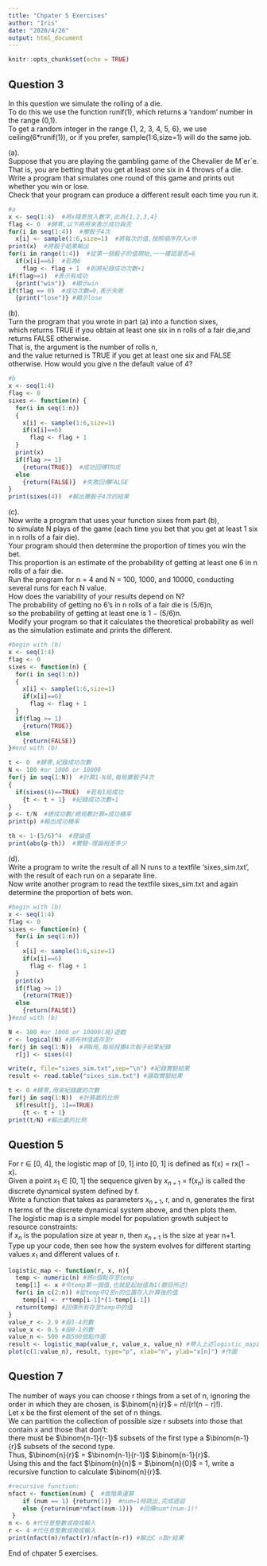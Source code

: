 ```yaml
---
title: "Chpater 5 Exercises"
author: "Iris"
date: "2020/4/26"
output: html_document
---
```


```r
knitr::opts_chunk$set(echo = TRUE)
```


## Question 3

In this question we simulate the rolling of a die.  
To do this we use the function runif(1), which returns a ‘random’ number in the range (0,1).  
To get a random integer in the range {1, 2, 3, 4, 5, 6}, we use ceiling(6*runif(1)), or if you prefer, sample(1:6,size=1) will do the same job.  

(a).  
Suppose that you are playing the gambling game of the Chevalier de M´er´e.  
That is, you are betting that you get at least one six in 4 throws of a die.  
Write a program that simulates one round of this game and prints out whether you win or lose.  
Check that your program can produce a different result each time you run it.

```r
#a
x <- seq(1:4)  #將x隨意放入數字,此為{1,2,3,4}
flag <- 0  #歸零,以下將用來表示成功與否
for(i in seq(1:4))  #擲骰子4次
  x[i] <- sample(1:6,size=1)  #將每次的值,按照順序存入x中
print(x)  #將骰子結果輸出
for(i in range(1:4))  #從第一個骰子的值開始,一一確認是否=6
  if(x[i]==6)  #若為6
    flag <- flag + 1  #則將紀錄成功次數+1
if(flag>=1)  #表示有成功
  {print("win")}  #顯示win
if(flag == 0)  #成功次數=0,表示失敗
  {print("lose")} #顯示lose
```

(b).  
Turn the program that you wrote in part (a) into a function sixes,  
which returns TRUE if you obtain at least one six in n rolls of a fair die,and returns FALSE otherwise.  
That is, the argument is the number of rolls n,  
and the value returned is TRUE if you get at least one six and  FALSE otherwise.
How would you give n the default value of 4?

```r
#b
x <- seq(1:4)
flag <- 0
sixes <- function(n) {
  for(i in seq(1:n))
  {
    x[i] <- sample(1:6,size=1)
    if(x[i]==6) 
      flag <- flag + 1
  }
  print(x)
  if(flag >= 1)
    {return(TRUE)}  #成功回傳TRUE
  else
    {return(FALSE)}  #失敗回傳FALSE
}
print(sixes(4))  #輸出擲骰子4次的結果
```


(c).  
Now write a program that uses your function sixes from part (b),  
to simulate N plays of the game (each time you bet that you get at least 1 six in n rolls of a fair die).  
Your program should then determine the proportion of times you win the bet.  
This proportion is an estimate of the probability of getting at least one 6 in n rolls of a fair die.  
Run the program for n = 4 and N = 100, 1000, and 10000, conducting several runs for each N value.  
How does the variability of your results depend on N?  
The probability of getting no 6’s in n rolls of a fair die is (5/6)n,  
so the probability of getting at least one is 1 − (5/6)n.  
Modify your program so that it calculates the theoretical probability as well as the simulation estimate and prints the different.

```r
#begin with (b)
x <- seq(1:4)
flag <- 0
sixes <- function(n) {
  for(i in seq(1:n))
  {
    x[i] <- sample(1:6,size=1)
    if(x[i]==6) 
      flag <- flag + 1
  }
  if(flag >= 1)
    {return(TRUE)}
  else
    {return(FALSE)}
}#end with (b)

t <- 0  #歸零,紀錄成功次數
N <- 100 #or 1000 or 10000
for(j in seq(1:N))  #計算1-N局,每局擲骰子4次
{
  if(sixes(4)==TRUE)  #若有1局成功
    {t <- t + 1}  #紀錄成功次數+1
}
p <- t/N  #總成功數/總局數計算=成功機率
print(p) #輸出成功機率

th <- 1-(5/6)^4  #理論值
print(abs(p-th))  #實驗-理論相差多少

```

(d).  
Write a program to write the result of all N runs to a textfile 'sixes_sim.txt', with the result of each run on a separate line.  
Now write another program to read the textfile sixes_sim.txt and again determine the proportion of bets won.

```r
#begin with (b)
x <- seq(1:4)
flag <- 0
sixes <- function(n) {
  for(i in seq(1:n))
  {
    x[i] <- sample(1:6,size=1)
    if(x[i]==6) 
      flag <- flag + 1
  }
  print(x)
  if(flag >= 1)
    {return(TRUE)}
  else
    {return(FALSE)}
}#end with (b)

N <- 100 #or 1000 or 10000(局)遊戲
r <- logical(N) #將布林值處存至r
for(j in seq(1:N))  #將N局,每局投擲4次骰子結果紀錄
  r[j] <- sixes(4)

write(r, file="sixes_sim.txt",sep="\n") #紀錄實驗結果
result <- read.table("sixes_sim.txt") #讀取實驗結果

t <- 0 #歸零,用來紀錄贏的次數
for(j in seq(1:N))  #計算贏的比例
  if(result[j, 1]==TRUE)
    {t <- t + 1}
print(t/N) #輸出贏的比例

```


## Question 5
For r ∈ [0, 4], the logistic map of [0, 1] into [0, 1] is defined as f(x) = rx(1 − x).  
Given a point $x_{1}$ ∈ [0, 1] the sequence given by $x_{n+1}$ = f($x_{n}$) is called the discrete dynamical system defined by f.  
Write a function that takes as parameters $x_{n+1}$, r, and n, generates the first n terms of the discrete dynamical system above, and then plots them.  
The logistic map is a simple model for population growth subject to resource constraints:  
if $x_{n}$ is the population size at year n, then $x_{n+1}$ is the size at year n+1.  
Type up your code, then see how the system evolves for different starting values $x_{1}$ and different values of r.  

```r
logistic_map <- function(r, x, n){
  temp <- numeric(n) #將n個點存至temp
  temp[1] <- x #令temp第一個值,也就是起始值為1(題目所述)
  for(i in c(2:n)) #從temp中2至n的位置存入計算後的值
    temp[i] <- r*temp[i-1]*(1-temp[i-1])
  return(temp) #回傳所有存至temp中的值
}
value_r <- 2.9 #設1-4的數
value_x <- 0.5 #設0-1的數
value_n <- 500 #取500個點作圖
result <- logistic_map(value_r, value_x, value_n) #帶入上述logistic_map函數計算y點
plot(c(1:value_n), result, type="p", xlab="n", ylab="x[n]") #作圖

```

## Question 7
The number of ways you can choose r things from a set of n, ignoring the order in which they are chosen, is $\binom{n}{r}$ = n!/(r!(n − r)!).  
Let x be the first element of the set of n things.  
We can partition the collection of possible size r subsets into those that contain x and those that don’t:  
there must be $\binom{n-1}{r-1}$ subsets of the first type a $\binom{n-1}{r}$ subsets of the second type.  
Thus, $\binom{n}{r}$ = $\binom{n-1}{r-1}$ $\binom{n-1}{r}$.  
Using this and the fact $\binom{n}{n}$ = $\binom{n}{0}$ = 1, write a recursive function to calculate $\binom{n}{r}$.

```r
#recursive function:
nfact <- function(num) {  #做階乘運算
	if (num == 1) {return(1)}  #num=1時跳出,完成遞迴
 	else {return(num*nfact(num-1))}  #回傳num*(num-1)!
 }
n <- 6 #代任意整數或換成輸入
r <- 4 #代任意整數或換成輸入
print(nfact(n)/nfact(r)/nfact(n-r)) #輸出C n取r結果

```

End of chpater 5 exercises.